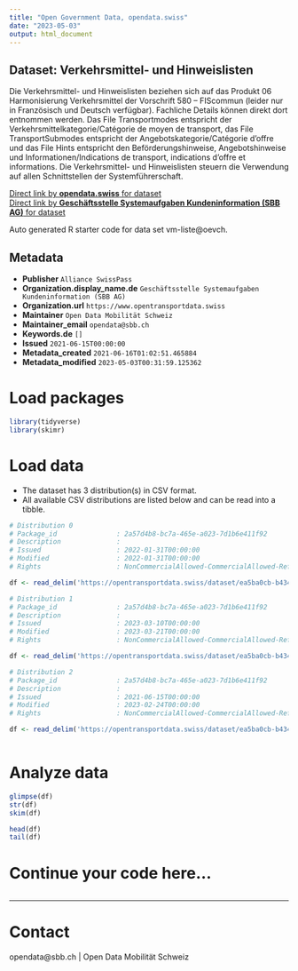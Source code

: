 ```yaml
---
title: "Open Government Data, opendata.swiss"
date: "2023-05-03"
output: html_document
---
```


## Dataset: Verkehrsmittel- und Hinweislisten

Die Verkehrsmittel- und Hinweislisten beziehen sich auf das Produkt 06 Harmonisierung Verkehrsmittel der Vorschrift 580 – FIScommun (leider nur in Französisch und Deutsch verfügbar). Fachliche Details können direkt dort entnommen werden. Das File Transportmodes entspricht der Verkehrsmittelkategorie/Catégorie de moyen de transport, das File TransportSubmodes entspricht der Angebotskategorie/Catégorie d’offre und das File Hints entspricht den Beförderungshinweise, Angebotshinweise und Informationen/Indications de transport, indications d’offre et informations. Die Verkehrsmittel- und Hinweislisten steuern die Verwendung auf allen Schnittstellen der Systemführerschaft.

[Direct link by **opendata.swiss** for dataset](https://opendata.swiss/de/dataset/verkehrsmittel-und-hinweislisten1)<br>
[Direct link by **Geschäftsstelle Systemaufgaben Kundeninformation (SBB AG)** for dataset](https://opentransportdata.swiss/dataset/vm-liste)

Auto generated R starter code for data set vm-liste@oevch.

## Metadata

- **Publisher** `Alliance SwissPass`
- **Organization.display_name.de** `Geschäftsstelle Systemaufgaben Kundeninformation (SBB AG)`
- **Organization.url** `https://www.opentransportdata.swiss`
- **Maintainer** `Open Data Mobilität Schweiz`
- **Maintainer_email** `opendata@sbb.ch`
- **Keywords.de** `[]`
- **Issued** `2021-06-15T00:00:00`
- **Metadata_created** `2021-06-16T01:02:51.465884`
- **Metadata_modified** `2023-05-03T00:31:59.125362`


# Load packages

```r

library(tidyverse)
library(skimr)

```

# Load data

-   The dataset has 3 distribution(s) in CSV format.
-   All available CSV distributions are listed below and can be read into a tibble.

```r

# Distribution 0
# Package_id               : 2a57d4b8-bc7a-465e-a023-7d1b6e411f92
# Description              : 
# Issued                   : 2022-01-31T00:00:00
# Modified                 : 2022-01-31T00:00:00
# Rights                   : NonCommercialAllowed-CommercialAllowed-ReferenceRequired

df <- read_delim('https://opentransportdata.swiss/dataset/ea5ba0cb-b434-4f18-9220-e8edb2e1dd88/resource/59d4cf59-800e-4c8d-ae0f-b8e9936afe9e/download/transportmodes310122.csv')

# Distribution 1
# Package_id               : 2a57d4b8-bc7a-465e-a023-7d1b6e411f92
# Description              : 
# Issued                   : 2023-03-10T00:00:00
# Modified                 : 2023-03-21T00:00:00
# Rights                   : NonCommercialAllowed-CommercialAllowed-ReferenceRequired

df <- read_delim('https://opentransportdata.swiss/dataset/ea5ba0cb-b434-4f18-9220-e8edb2e1dd88/resource/60897462-efe6-4381-93c5-ca7b86b6de72/download/transportsubmodes100323.csv')

# Distribution 2
# Package_id               : 2a57d4b8-bc7a-465e-a023-7d1b6e411f92
# Description              : 
# Issued                   : 2021-06-15T00:00:00
# Modified                 : 2023-02-24T00:00:00
# Rights                   : NonCommercialAllowed-CommercialAllowed-ReferenceRequired

df <- read_delim('https://opentransportdata.swiss/dataset/ea5ba0cb-b434-4f18-9220-e8edb2e1dd88/resource/d786c113-b405-4715-b899-b1a0c7d9f63f/download/hints.csv')



```

# Analyze data

```r

glimpse(df)
str(df)
skim(df)

head(df)
tail(df)

```

# Continue your code here...

```r

```

------------------------------------------------------------------------

# Contact

opendata@sbb.ch | Open Data Mobilität Schweiz
